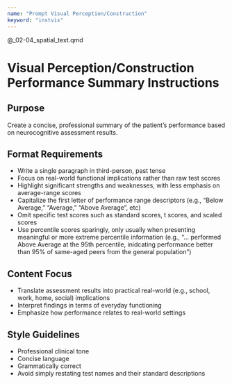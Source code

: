 ```yaml
---
name: "Prompt Visual Perception/Construction"
keyword: "instvis"
---
```


@_02-04_spatial_text.qmd

# Visual Perception/Construction Performance Summary Instructions

## Purpose

Create a concise, professional summary of the patient's performance based on neurocognitive assessment results.

## Format Requirements

- Write a single paragraph in third-person, past tense
- Focus on real-world functional implications rather than raw test scores
- Highlight significant strengths and weaknesses, with less emphasis on average-range scores
- Capitalize the first letter of performance range descriptors (e.g., "Below Average," "Average," "Above Average", etc)
- Omit specific test scores such as standard scores, t scores, and scaled scores
- Use percentile scores sparingly, only usually when presenting meaningful or more extreme percentile information (e.g., "... performed Above Average at the 95th percentile, inidcating performance better than 95% of same-aged peers from the general population")

## Content Focus

- Translate assessment results into practical real-world (e.g., school, work, home, social) implications
- Interpret findings in terms of everyday functioning
- Emphasize how performance relates to real-world settings

## Style Guidelines

- Professional clinical tone
- Concise language
- Grammatically correct
- Avoid simply restating test names and their standard descriptions
